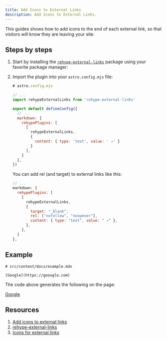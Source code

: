 ```yaml
---
title: Add Icons to External Links
description: Add Icons to External Links.
---
```



This guides shows how to add icons to the end of each external link, so that visitors will know they are leaving your site.

## Steps by steps

<Steps>

1.  Start by installing the [`rehype-external-links`](https://github.com/rehypejs/rehype-external-links) package using your favorite package manager:

    <PackageManagerCommand command="add rehype-external-links" />

2.  Import the plugin into your `astro.config.mjs` file:

    ```js ins={4, 10-15}
    # astro.config.mjs

    // ...
    import rehypeExternalLinks from 'rehype-external-links'

    export default defineConfig({
      // ...
      markdown: {
        rehypePlugins: [
          [
            rehypeExternalLinks,
            {
              content: { type: 'text', value: ' ↗' }
            }
          ],
        ]
      },
    })
    ```
    You can add rel (and target) to external links like this:
    ```js
    // ...
    markdown: {
      rehypePlugins: [
        [
          rehypeExternalLinks,
          {
            target: "_blank",
            rel: ["nofollow", "noopener"],
            content: { type: "text", value: " ↗" },
          },
        ],
      ]
    },
    ```

</Steps>

## Example

```mdx
# src/content/docs/example.mdx

[Google](https://gooogle.com)
```

The code above generates the following on the page:

[Google](https://gooogle.com)

## Resources

1. [Add icons to external links](https://docs.astro.build/en/recipes/external-links)
2. [rehype-external-links](https://www.npmjs.com/package/rehype-external-links)
3. [Icons for external links](https://astro-digital-garden.stereobooster.com/recipes/icons-to-external-links)